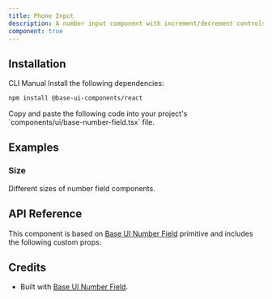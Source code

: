 ```yaml
---
title: Phone Input
description: A number input component with increment/decrement controls and validation. Built on top of Base UI Number Field component.
component: true
---
```


<ExamplePreview path="base-number-field/default" />

## Installation

<Tabs defaultValue="cli">

<TabsList>
  <TabsTrigger value="cli">CLI</TabsTrigger>
  <TabsTrigger value="manual">Manual</TabsTrigger>
</TabsList>

<TabsContent value="cli">
  <CliCommands name="number-field" />
</TabsContent>

<TabsContent value="manual">    
<Steps>

<Step>
Install the following dependencies:

```bash
npm install @base-ui-components/react
```

</Step>

<Step>
Copy and paste the following code into your project's `components/ui/base-number-field.tsx` file.

<ComponentPreview name="number-field" />

</Step>

</Steps>

</TabsContent>

</Tabs>

## Examples

### Size

Different sizes of number field components.

<ExamplePreview path="base-number-field/size" />

## API Reference

This component is based on [Base UI Number Field](https://base-ui.com/react/components/number-field) primitive and includes the following custom props:

## Credits

- Built with [Base UI Number Field](https://base-ui.com/react/components/number-field).
